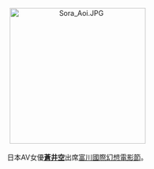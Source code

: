 <center>
[[File:Sora_Aoi.JPG|275px]]
<br><br>
日本AV女優'''[[蒼井空|蒼井空]]'''出席[[富川國際幻想電影節|富川國際幻想電影節]]。
<p>
</center>